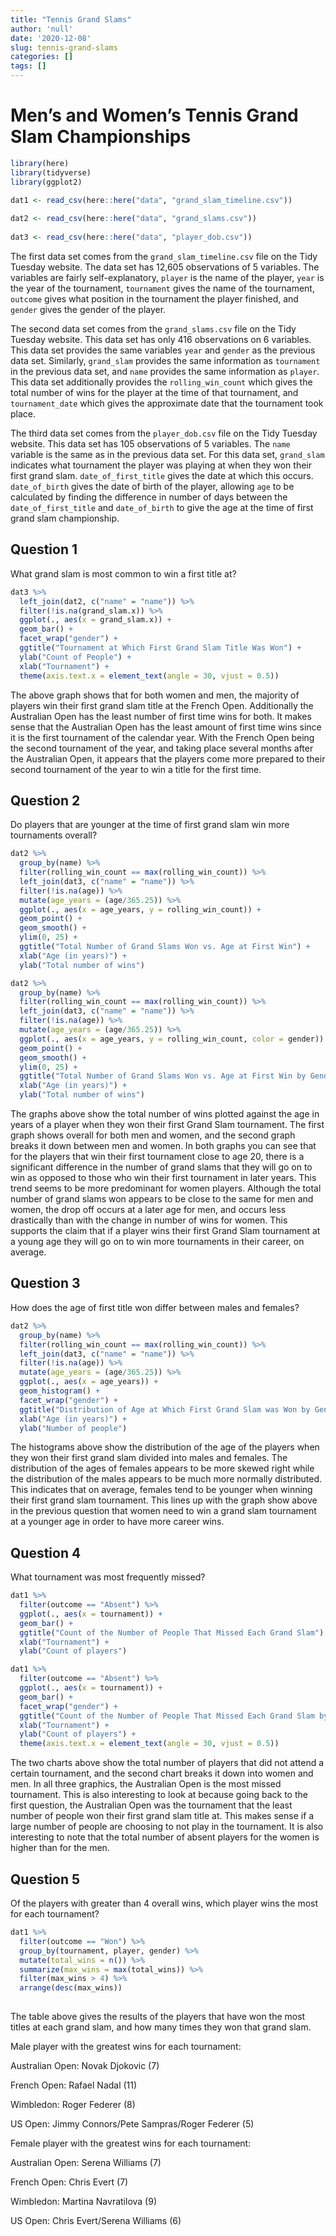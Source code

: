 ```yaml
---
title: "Tennis Grand Slams"
author: 'null'
date: '2020-12-08'
slug: tennis-grand-slams
categories: []
tags: []
---
```


# Men's and Women's Tennis Grand Slam Championships

```r
library(here)
library(tidyverse)
library(ggplot2)

dat1 <- read_csv(here::here("data", "grand_slam_timeline.csv"))
  
dat2 <- read_csv(here::here("data", "grand_slams.csv"))
  
dat3 <- read_csv(here::here("data", "player_dob.csv"))


```

The first data set comes from the `grand_slam_timeline.csv` file on the Tidy Tuesday website. The data set has 12,605 observations of 5 variables. The variables are fairly self-explanatory, `player` is the name of the player, `year` is the year of the tournament, `tournament` gives the name of the tournament, `outcome` gives what position in the tournament the player finished, and `gender` gives the gender of the player. 

The second data set comes from the `grand_slams.csv` file on the Tidy Tuesday website. This data set has only 416 observations on 6 variables. This data set provides the same variables `year` and `gender` as the previous data set. Similarly, `grand_slam` provides the same information as `tournament` in the previous data set, and `name` provides the same information as `player`. This data set additionally provides the `rolling_win_count` which gives the total number of wins for the player at the time of that tournament, and `tournament_date` which gives the approximate date that the tournament took place. 

The third data set comes from the `player_dob.csv` file on the Tidy Tuesday website. This data set has 105 observations of 5 variables. The `name` variable is the same as in the previous data set. For this data set, `grand_slam` indicates what tournament the player was playing at when they won their first grand slam. `date_of_first_title` gives the date at which this occurs. `date_of_birth` gives the date of birth of the player, allowing `age` to be calculated by finding the difference in number of days between the `date_of_first_title` and `date_of_birth` to give the age at the time of first grand slam championship. 

## Question 1

What grand slam is most common to win a first title at?

```r
dat3 %>%
  left_join(dat2, c("name" = "name")) %>%
  filter(!is.na(grand_slam.x)) %>%
  ggplot(., aes(x = grand_slam.x)) +
  geom_bar() +
  facet_wrap("gender") +
  ggtitle("Tournament at Which First Grand Slam Title Was Won") +
  ylab("Count of People") +
  xlab("Tournament") +
  theme(axis.text.x = element_text(angle = 30, vjust = 0.5))

```
The above graph shows that for both women and men, the majority of players win their first grand slam title at the French Open. Additionally the Australian Open has the least number of first time wins for both. It makes sense that the Australian Open has the least amount of first time wins since it is the first tournament of the calendar year. With the French Open being the second tournament of the year, and taking place several months after the Australian Open, it appears that the players come more prepared to their second tournament of the year to win a title for the first time. 


## Question 2

Do players that are younger at the time of first grand slam win more tournaments overall?
  
```r

dat2 %>%
  group_by(name) %>%
  filter(rolling_win_count == max(rolling_win_count)) %>%
  left_join(dat3, c("name" = "name")) %>%
  filter(!is.na(age)) %>%
  mutate(age_years = (age/365.25)) %>%
  ggplot(., aes(x = age_years, y = rolling_win_count)) +
  geom_point() +
  geom_smooth() +
  ylim(0, 25) +
  ggtitle("Total Number of Grand Slams Won vs. Age at First Win") +
  xlab("Age (in years)") +
  ylab("Total number of wins")

dat2 %>%
  group_by(name) %>%
  filter(rolling_win_count == max(rolling_win_count)) %>%
  left_join(dat3, c("name" = "name")) %>%
  filter(!is.na(age)) %>%
  mutate(age_years = (age/365.25)) %>%
  ggplot(., aes(x = age_years, y = rolling_win_count, color = gender)) +
  geom_point() +
  geom_smooth() +
  ylim(0, 25) +
  ggtitle("Total Number of Grand Slams Won vs. Age at First Win by Gender") +
  xlab("Age (in years)") +
  ylab("Total number of wins")
```
The graphs above show the total number of wins plotted against the age in years of a player when they won their first Grand Slam tournament. The first graph shows overall for both men and women, and the second graph breaks it down between men and women. In both graphs you can see that for the players that win their first tournament close to age 20, there is a significant difference in the number of grand slams that they will go on to win as opposed to those who win their first tournament in later years. This trend seems to be more predominant for women players. Although the total number of grand slams won appears to be close to the same for men and women, the drop off occurs at a later age for men, and occurs less drastically than with the change in number of wins for women. This supports the claim that if a player wins their first Grand Slam tournament at a young age they will go on to win more tournaments in their career, on average. 

  
## Question 3

How does the age of first title won differ between males and females?

```r
dat2 %>%
  group_by(name) %>%
  filter(rolling_win_count == max(rolling_win_count)) %>%
  left_join(dat3, c("name" = "name")) %>%
  filter(!is.na(age)) %>%
  mutate(age_years = (age/365.25)) %>%
  ggplot(., aes(x = age_years)) +
  geom_histogram() +
  facet_wrap("gender") +
  ggtitle("Distribution of Age at Which First Grand Slam was Won by Gender") +
  xlab("Age (in years)") +
  ylab("Number of people")

```
The histograms above show the distribution of the age of the players when they won their first grand slam divided into males and females. The distribution of the ages of females appears to be more skewed right while the distribution of the males appears to be much more normally distributed. This indicates that on average, females tend to be younger when winning their first grand slam tournament. This lines up with the graph show above in the previous question that women need to win a grand slam tournament at a younger age in order to have more career wins.  


## Question 4

What tournament was most frequently missed? 
  
```r
dat1 %>%
  filter(outcome == "Absent") %>%
  ggplot(., aes(x = tournament)) +
  geom_bar() +
  ggtitle("Count of the Number of People That Missed Each Grand Slam") +
  xlab("Tournament") +
  ylab("Count of players")

dat1 %>%
  filter(outcome == "Absent") %>%
  ggplot(., aes(x = tournament)) +
  geom_bar() +
  facet_wrap("gender") +
  ggtitle("Count of the Number of People That Missed Each Grand Slam by Gender") +
  xlab("Tournament") +
  ylab("Count of players") +
  theme(axis.text.x = element_text(angle = 30, vjust = 0.5))
```
The two charts above show the total number of players that did not attend a certain tournament, and the second chart breaks it down into women and men. In all three graphics, the Australian Open is the most missed tournament. This is also interesting to look at because going back to the first question, the Australian Open was the tournament that the least number of people won their first grand slam title at. This makes sense if a large number of people are choosing to not play in the tournament. It is also interesting to note that the total number of absent players for the women is higher than for the men. 


## Question 5

Of the players with greater than 4 overall wins, which player wins the most for each tournament?

```r
dat1 %>%
  filter(outcome == "Won") %>%
  group_by(tournament, player, gender) %>%
  mutate(total_wins = n()) %>%
  summarize(max_wins = max(total_wins)) %>%
  filter(max_wins > 4) %>%
  arrange(desc(max_wins))
  
```

The table above gives the results of the players that have won the most titles at each grand slam, and how many times they won that grand slam. 

Male player with the greatest wins for each tournament:

Australian Open: Novak Djokovic (7)

French Open: Rafael Nadal (11)

Wimbledon: Roger Federer (8)

US Open: Jimmy Connors/Pete Sampras/Roger Federer (5)


Female player with the greatest wins for each tournament:

Australian Open: Serena Williams (7)

French Open: Chris Evert (7)

Wimbledon: Martina Navratilova (9)

US Open: Chris Evert/Serena Williams (6)
